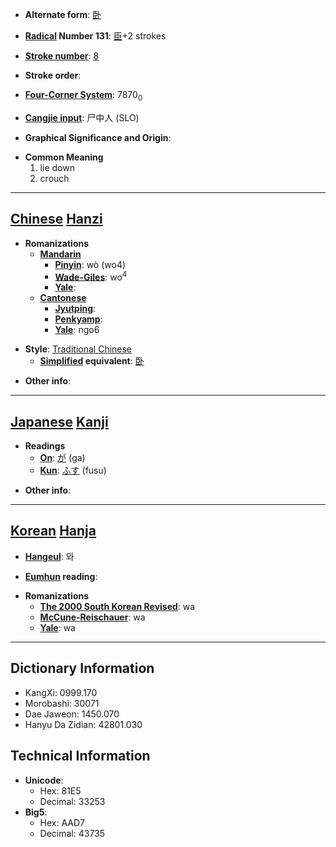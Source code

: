 * '''Alternate form''': [[卧]]

* '''[[Wiktionary:Chinese radical index| Radical]] Number 131''': [[Wiktionary:Chinese radical index 臣|臣]]+2 strokes

* '''[[Wiktionary:Chinese total strokes index|Stroke number]]''': [[Wiktionary:Chinese total strokes index 8|8]]

* '''Stroke order''': 

* '''[[Wiktionary:Chinese four corner index|Four-Corner System]]''': 7870<sub>0</sub>

* '''[[Wiktionary:Chinese Cangjie index|Cangjie input]]''': 尸中人 (SLO)

* '''Graphical Significance and Origin''': 

* '''Common Meaning'''
*#lie down
*# crouch


----

== [[Chinese]] [[Hanzi]] ==

* '''Romanizations'''
** '''[[Mandarin]]'''
*** '''[[Pinyin]]''': wò (wo4)
*** '''[[Wade-Giles]]''': wo<sup>4</sup>
*** '''[[Yale]]''': 
** '''[[Cantonese]]'''
*** '''[[Jyutping]]''':
*** '''[[Penkyamp]]''': 
*** '''[[Yale]]''': ngo6

* '''Style''': [[Traditional Chinese]] 
** '''[[Simplified Chinese|Simplified]] equivalent''': [[卧]]

* '''Other info''': 

----

== [[Japanese]] [[Kanji]] ==

* '''Readings'''
** '''[[On]]''': [[が]] (ga)
** '''[[Kun]]''': [[ふす]] (fusu)

* '''Other info''':  

----

== [[Korean]] [[Hanja]] ==

* '''[[Hangeul]]''': 와

* '''[[Eumhun]] reading''': 

* '''Romanizations'''
** '''[[The 2000 South Korean Revised Romanization|The 2000 South Korean Revised]]''': wa
** '''[[McCune-Reischauer]]''': wa
** '''[[Yale]]''': wa

----

== Dictionary Information ==

* KangXi: 0999.170
* Morobashi: 30071
* Dae Jaweon: 1450.070
* Hanyu Da Zidian: 42801.030

== Technical Information ==

* '''Unicode''':
** Hex: 81E5
** Decimal: 33253
* '''Big5''':
** Hex: AAD7
** Decimal: 43735